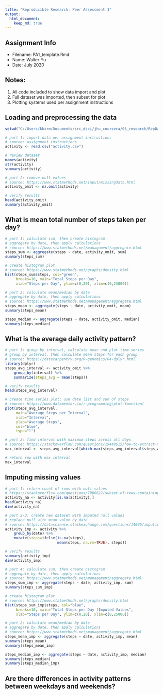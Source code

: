 ---
title: "Reproducible Research: Peer Assessment 1"
output: 
  html_document:
    keep_md: true
---

## Assignment Info
* Filename: PA1_template.Rmd
* Name: Walter Yu
* Date: July 2020

## Notes: 
1. All code included to show data import and plot
2. Full dataset was imported, then subset for plot
3. Plotting systems used per assignment instructions 

## Loading and preprocessing the data

```{r echo=TRUE}

setwd("C:/Users/kharm/Documents/src_dsci/jhu_coursera/05_research/RepData_PeerAssessment1")

# part 1: import data per assignment instructions
# source: assignment instructions
activity <- read.csv("activity.csv")

# review dataset
names(activity)
str(activity)
summary(activity)

# part 2: remove null values
# source: https://www.statmethods.net/input/missingdata.html
activity_omit <- na.omit(activity)

# verify results
head(activity_omit)
summary(activity_omit)

```

## What is mean total number of steps taken per day?

```{r echo=TRUE}

# part 1: calculate sum, then create histogram 
# aggregate by date, then apply calculations
# source: https://www.statmethods.net/management/aggregate.html
steps_sum <- aggregate(steps ~ date, activity_omit, sum)
summary(steps_sum)

# create histogram plot
# source: https://www.statmethods.net/graphs/density.html
hist(steps_sum$steps, col="green", 
     breaks=10, main="Total Steps per Day",
     xlab="Steps per Day", ylim=c(0,20), xlim=c(0,25000))

# part 2: calculate mean/median by date
# aggregate by date, then apply calculations
# source: https://www.statmethods.net/management/aggregate.html
steps_mean <- aggregate(steps ~ date, activity_omit, mean)
summary(steps_mean)

steps_median <- aggregate(steps ~ date, activity_omit, median)
summary(steps_median)


```


## What is the average daily activity pattern?

```{r echo=TRUE}

# part 1; group by interval, calculate mean and plot time series
# group by interval, then calculate mean steps for each group 
# source: https://datacarpentry.org/R-genomics/04-dplyr.html
library(dplyr)
steps_avg_interval <- activity_omit %>%
    group_by(interval) %>%
    summarize(steps_avg = mean(steps))

# verify results
head(steps_avg_interval)

# create time series plot; use date list and sum of steps
# source: https://www.datamentor.io/r-programming/plot-function/
plot(steps_avg_interval,
     main="Average Steps per Interval",
     xlab="Interval",
     ylab="Average Steps",
     col="blue",
     type="l")

# part 2: find interval with maximum steps across all days
# source: https://stackoverflow.com/questions/19449615/how-to-extract-the-row-with-min-or-max-values
max_interval <- steps_avg_interval[which.max(steps_avg_interval$steps_avg),]

# return row with max interval
max_interval


```


## Imputing missing values

```{r echo=TRUE}

# part 1: return count of rows with null values
# https://stackoverflow.com/questions/7980622/subset-of-rows-containing-na-missing-values-in-a-chosen-column-of-a-data-frame
activity_na <- activity[is.na(activity),]
head(activity_na)
dim(activity_na)

# part 2-3: create new dataset with imputed null values 
# replace null with mean value by date
# source: https://datascience.stackexchange.com/questions/14065/imputing-missing-values-by-mean-by-id-column-in-r
activity_imp <- activity %>% 
    group_by(date) %>% 
    mutate(steps=ifelse(is.na(steps),
                        mean(steps, na.rm=TRUE), steps))

# verify results
summary(activity_imp)
dim(activity_imp)

# part 4: calculate sum, then create histogram 
# aggregate by date, then apply calculations
# source: https://www.statmethods.net/management/aggregate.html
steps_sum_imp <- aggregate(steps ~ date, activity_imp, sum)
summary(steps_sum_imp)

# create histogram plot
# source: https://www.statmethods.net/graphs/density.html
hist(steps_sum_imp$steps, col="blue", 
     breaks=10, main="Total Steps per Day (Imputed Values",
     xlab="Steps per Day", ylim=c(0,20), xlim=c(0,25000))

# part 2: calculate mean/median by date
# aggregate by date, then apply calculations
# source: https://www.statmethods.net/management/aggregate.html
steps_mean_imp <- aggregate(steps ~ date, activity_imp, mean)
summary(steps_mean)
summary(steps_mean_imp)

steps_median_imp <- aggregate(steps ~ date, activity_imp, median)
summary(steps_median)
summary(steps_median_imp)

```

## Are there differences in activity patterns between weekdays and weekends?
